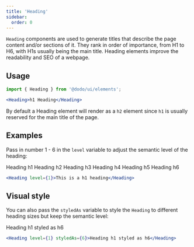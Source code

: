 ```yaml
---
title: 'Heading'
sidebar:
  order: 0
---
```



`Heading` components are used to generate titles that describe the page content and/or sections of it.
They rank in order of importance, from H1 to H6, with H1s usually being the main title.
Heading elements improve the readability and SEO of a webpage.

## Usage
```jsx
import { Heading } from '@dodo/ui/elements';

<Heading>h1 Heading</Heading>
```

By default a Heading element will render as a `h2` element since `h1` is usually reserved for the main title of the page.


## Examples
Pass in number 1 - 6 in the `level` variable to adjust the semantic level of the heading:

<div class="not-content">
	<Heading level={1}>Heading h1</Heading>
	<Heading level={2}>Heading h2</Heading>
	<Heading level={3}>Heading h3</Heading>
	<Heading level={4}>Heading h4</Heading>
	<Heading level={5}>Heading h5</Heading>
	<Heading level={6}>Heading h6</Heading>
</div>

```jsx
<Heading level={1}>This is a h1 heading</Heading>
```

## Visual style

You can also pass the `styledAs` variable to style the `Heading` to different heading sizes but keep the semantic level:

<div class="not-content">
	<Heading level={1} styledAs={6}>Heading h1 styled as h6</Heading>
</div>

```jsx
<Heading level={1} styledAs={6}>Heading h1 styled as h6</Heading>
```
